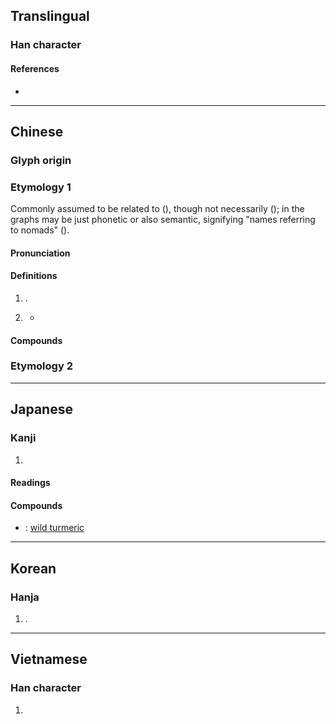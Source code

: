 {{also|薑}}
{{character info}}
==Translingual==

===Han character===
{{Han char|rn=38|rad=女|as=06|sn=9|four=80404|canj=TGV|ids=⿱𦍌女}}

====References====
* {{Han ref|kx=0259.200|dkj=06205|dj=0525.210|hdz=21047.110|uh=59DC|ud=23004|bh=ABB8|bd=43960}}

----

==Chinese==

===Glyph origin===
{{Han etym}}
{{Han compound|羊|女|c1=p|c2=s|ls=psc|t2=female}}

===Etymology 1===
{{zh-forms}}
Commonly assumed to be related to {{och-l|羌}} ({{zh-ref|Pulleyblank, 2000}}), though not necessarily ({{zh-ref|Schuessler, 2007}}); {{och-l|羊|sheep}} in the graphs may be just phonetic or also semantic, signifying "names referring to nomads" ({{zh-ref|Schuessler, 2009}}). 

====Pronunciation====
{{zh-pron
|m=jiāng
|c=goeng1
|h=pfs=kiông
|mn=xm,qz,tw:khiuⁿ/xm,tw:kiuⁿ/zz:kioⁿ/xm,qz,tw:khiong/zz:khiang/tw:kiong
|mn_note=khiuⁿ - vernacular (surname in Quanzhou); kiuⁿ/kioⁿ - vernacular (limited, e.g. {{zh-l|*埔姜}}); khiong/khiang - literary (surname in Xiamen, Zhangzhou, Taiwan); kiong - literary (limited, e.g. {{zh-l|*范姜}})
|mn-t=giang1
|mc=y
|oc=y
|cat=pn
}}

====Definitions====
{{zh-hanzi}}

# {{surname|zh|nodot=1}}.
#: {{zh-x|^姜 ^維|{{w|Jiang Wei|'''Jiang''' Wei}} (military general of the state of {{w|Shu}})}}
# {{lb|zh|mythology}} {{n-g|name of a river, identified as a Qi stream near {{w|Qishan County|Mount Qi}} ({{w|Commentary on the Water Classic}})}}
#* {{zh-x|神農 居 ^姜-水，以 為 姓。|The Divine Farmer dwelt by the '''Jiang''' river, (whose name) he took as (his) surname.|CL|ref=Shuowen}}

====Compounds====
{{zh-der|范姜|姜被|姬姜|姜黃|姜家大被|孟姜女|姜芋|敬姜猶績|海埔姜|賣良姜|齊姜|埔姜|姜巷}}

===Etymology 2===
{{zh-see|薑}}

----

==Japanese==

===Kanji===
{{ja-kanji|grade=|rs=女06}}

# {{rfdef|ja|sort=女06}}

====Readings====
{{ja-readings
|goon=こう
|kanon=きょう
|kun=つよい}}

====Compounds====
* {{ja-r|姜黄|きょうおう}}: [[wild turmeric]]

----

==Korean==

===Hanja===
{{ko-hanja|hangeul=강|rv=gang|mr=kang}}

# {{surname|ko|nodot=1}}.

----

==Vietnamese==

===Han character===
{{vi-readings|reading=Khương, khương, cưng, gừng|rs=女06}}

# {{rfdef|vi|sort=女06}}